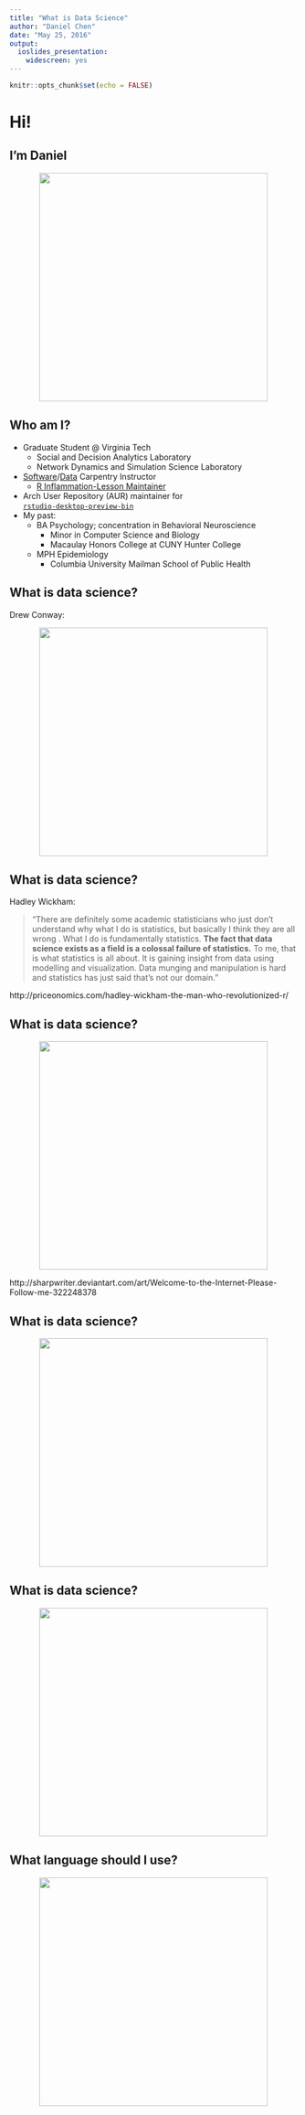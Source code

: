 ```yaml
---
title: "What is Data Science"
author: "Daniel Chen"
date: "May 25, 2016"
output: 
  ioslides_presentation: 
    widescreen: yes
---
```


```r
knitr::opts_chunk$set(echo = FALSE)
```

# Hi!

## I'm Daniel

<center>
<img src='guniness_gosset.png' height='400' style="background:none; border:none; box-shadow:none;">
</center>

## Who am I?

- Graduate Student @ Virginia Tech
    - Social and Decision Analytics Laboratory
    - Network Dynamics and Simulation Science Laboratory
- [Software](http://software-carpentry.org/)/[Data](http://www.datacarpentry.org/) Carpentry Instructor
    - [R Inflammation-Lesson Maintainer](http://swcarpentry.github.io/r-novice-inflammation/)
- Arch User Repository (AUR) maintainer for  
    [`rstudio-desktop-preview-bin`](https://aur.archlinux.org/packages/rstudio-desktop-preview-bin/)
- My past:
    - BA Psychology; concentration in Behavioral Neuroscience
        - Minor in Computer Science and Biology
        - Macaulay Honors College at CUNY Hunter College
    - MPH Epidemiology
        - Columbia University Mailman School of Public Health

## What is data science?

Drew Conway:

<center>
<img src='Data_Science_VD.png' height='400' style="background:none; border:none; box-shadow:none;">
</center>

## What is data science?

Hadley Wickham:

> “There are definitely some academic statisticians who just don’t understand why what I do is statistics, but basically I think they are all wrong . What I do is fundamentally statistics. **The fact that data science exists as a field is a colossal failure of statistics.** To me, that is what statistics is all about. It is gaining insight from data using modelling and visualization. Data munging and manipulation is hard and statistics has just said that’s not our domain.”

http://priceonomics.com/hadley-wickham-the-man-who-revolutionized-r/

## What is data science?

<center>
<img src='welcome_to_the_internet__please_follow_me_by_sharpwriter-d5buwfu.jpg' height='400' style="background:none; border:none; box-shadow:none;">
</center>

http://sharpwriter.deviantart.com/art/Welcome-to-the-Internet-Please-Follow-me-322248378

## What is data science?

<center>
<img src='ds1.png' height='400' style="background:none; border:none; box-shadow:none;">
</center>

## What is data science?

<center>
<img src='ds2.png' height='400' style="background:none; border:none; box-shadow:none;">
</center>

## What language should I use?

<center>
<img src='language_war.png' height='400' style="background:none; border:none; box-shadow:none;">
</center>